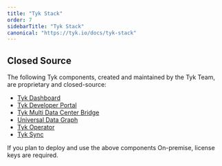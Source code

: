 ```yaml
---
title: "Tyk Stack"
order: 7
sidebarTitle: "Tyk Stack"
canonical: "https://tyk.io/docs/tyk-stack"
---
```



<OssProductListInclude/>

## Closed Source

The following Tyk components, created and maintained by the Tyk Team, are proprietary and closed-source:

* [Tyk Dashboard](/5.9/tyk-dashboard)
* [Tyk Developer Portal](/5.9/tyk-developer-portal)
* [Tyk Multi Data Center Bridge](/5.9/api-management/mdcb#managing-geographically-distributed-gateways-to-minimize-latency-and-protect-data-sovereignty)
* [Universal Data Graph](/5.9/api-management/data-graph#overview)
* [Tyk Operator](/5.9/api-management/automations/operator#what-is-tyk-operator)
* [Tyk Sync](/5.9/api-management/automations/sync)

If you plan to deploy and use the above components On-premise, license keys are required.

